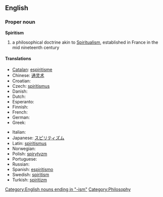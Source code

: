 {{wikipedia}}
==English==

===Proper noun===
'''Spiritism'''

# a philosophical doctrine akin to [[Spiritualism]], established in France in the mid nineteenth century

====Translations====
{{trans-top|a philosophical doctrine}}
* [[Catalan]]: [[espiritisme]]
* Chinese: [[通灵术]]
* Croatian: {{t-|hr|spiritizam|m}}
* Czech: [[spiritismus]]
* Danish: {{t-|da|spiritisme}}
* Dutch: {{t-|nl|spiritisme}}
* Esperanto: {{t|eo|spiritismo}}
* Finnish: {{t-|fi|spiritismi}}
* French: {{t+|fr|spiritisme}}
* German: {{t-|de|Spiritismus|m}}
* Greek: {{t+|el|πνευματισμός|sc=Grek}}
{{trans-mid}}
* Italian: {{t-|it|spiritismo}}
* Japanese: [[スピリティズム]]
* Latin: [[spiritismus]]
* Norwegian: {{t-|no|spiritisme}}
* Polish: [[spirytyzm]]
* Portuguese: {{t+|pt|espiritismo}}
* Russian: {{t+|ru|спиритизм|sc=Cyrl}}
* Spanish: [[espiritismo]]
* Swedish: [[spiritism]]
* Turkish: [[spiritizm]]
{{trans-bottom}}

[[Category:English nouns ending in "-ism"]]
[[Category:Philosophy]]